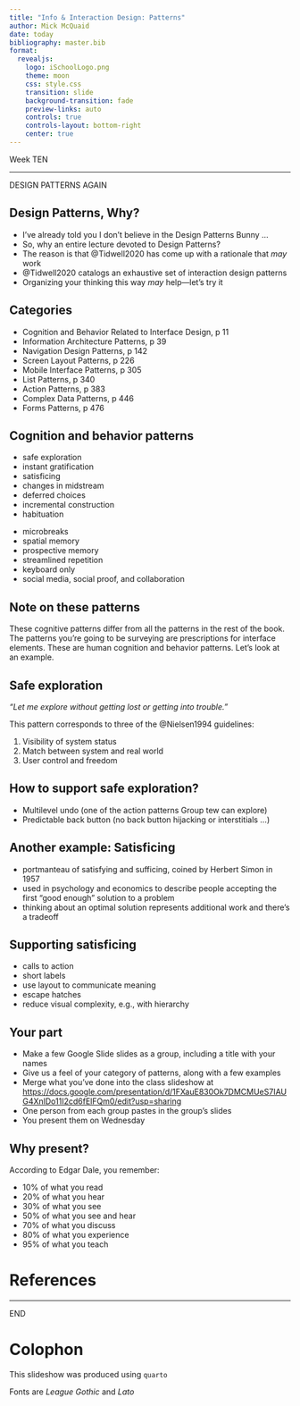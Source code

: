 ```yaml
---
title: "Info & Interaction Design: Patterns"
author: Mick McQuaid
date: today
bibliography: master.bib
format:
  revealjs:
    logo: iSchoolLogo.png
    theme: moon
    css: style.css
    transition: slide
    background-transition: fade
    preview-links: auto
    controls: true
    controls-layout: bottom-right
    center: true
---
```


::: {.r-fit-text}
Week TEN
:::

---

::: {.r-fit-text}
DESIGN PATTERNS AGAIN
:::

## Design Patterns, Why?
::: {.incremental}
- I've already told you I don't believe in the Design Patterns Bunny ...
- So, why an entire lecture devoted to Design Patterns?
- The reason is that @Tidwell2020 has come up with a rationale that *may* work
- @Tidwell2020 catalogs an exhaustive set of interaction design patterns
- Organizing your thinking this way *may* help---let's try it
:::

## Categories
- Cognition and Behavior Related to Interface Design, p 11
- Information Architecture Patterns, p 39
- Navigation Design Patterns, p 142
- Screen Layout Patterns, p 226
- Mobile Interface Patterns, p 305
- List Patterns, p 340
- Action Patterns, p 383
- Complex Data Patterns, p 446
- Forms Patterns, p 476

## Cognition and behavior patterns
::: {.container}
:::: {.col}
- safe exploration
- instant gratification
- satisficing
- changes in midstream
- deferred choices
- incremental construction
- habituation
::::
:::: {.col}
- microbreaks
- spatial memory
- prospective memory
- streamlined repetition
- keyboard only
- social media, social proof, and collaboration
::::
:::

## Note on these patterns
These cognitive patterns differ from all the patterns in the rest of the book. The patterns you're going to be surveying are prescriptions for interface elements. These are human cognition and behavior patterns. Let's look at an example.

## Safe exploration

*"Let me explore without getting lost or getting into trouble."*

::: {.notes}
This pattern corresponds to three of the @Nielsen1994 guidelines:

1. Visibility of system status
2. Match between system and real world
3. User control and freedom
:::

## How to support safe exploration?
- Multilevel undo (one of the action patterns Group tew can explore)
- Predictable back button (no back button hijacking or interstitials ...)

## Another example: Satisficing
::: {.incremental}
- portmanteau of satisfying and sufficing, coined by Herbert Simon in 1957
- used in psychology and economics to describe people accepting the first "good enough" solution to a problem
- thinking about an optimal solution represents additional work and there's a tradeoff
:::

## Supporting satisficing
::: {.incremental}
- calls to action
- short labels
- use layout to communicate meaning
- escape hatches
- reduce visual complexity, e.g., with hierarchy
:::

## Your part
- Make a few Google Slide slides as a group, including a title with your names
- Give us a feel of your category of patterns, along with a few examples
- Merge what you've done into the class slideshow at
  [https://docs.google.com/presentation/d/1FXauE830Ok7DMCMUeS7IAUG4XnlDo11I2cd6fElFQm0/edit?usp=sharing](https://docs.google.com/presentation/d/1FXauE830Ok7DMCMUeS7IAUG4XnlDo11I2cd6fElFQm0/edit?usp=sharing)
- One person from each group pastes in the group's slides
- You present them on Wednesday

## Why present?
According to Edgar Dale, you remember:

- 10% of what you read
- 20% of what you hear
- 30% of what you see
- 50% of what you see and hear
- 70% of what you discuss
- 80% of what you experience
- 95% of what you teach

# References

::: {#refs}
:::

---

::: {.r-fit-text}
END
:::

# Colophon

This slideshow was produced using `quarto`

Fonts are *League Gothic* and *Lato*


